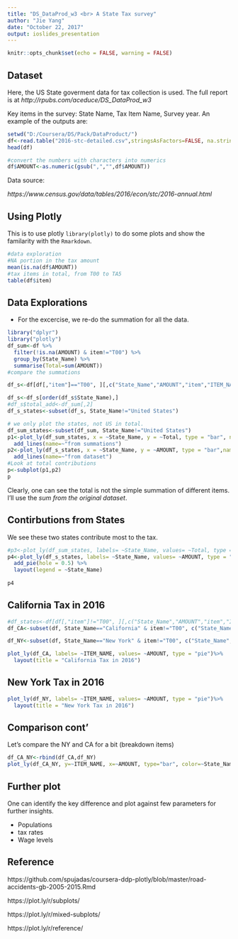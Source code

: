 ```yaml
---
title: "DS_DataProd_w3 <br> A State Tax survey"
author: "Jie Yang"
date: "October 22, 2017"
output: ioslides_presentation
---
```


```r
knitr::opts_chunk$set(echo = FALSE, warning = FALSE)
```

## Dataset

Here, the US State goverment data for tax collection is used. The full report is at *http://rpubs.com/aceduce/DS_DataProd_w3*

Key items in the survey:
State Name, Tax Item Name, Survey year. 
An example of the outputs are:

```r
setwd("D:/Coursera/DS/Pack/DataProduct/")
df<-read.table("2016-stc-detailed.csv",stringsAsFactors=FALSE, na.strings = "X", sep=',', header = TRUE)
head(df)

#convert the numbers with characters into numerics
df$AMOUNT<-as.numeric(gsub(",","",df$AMOUNT))
```

Data source:

*https://www.census.gov/data/tables/2016/econ/stc/2016-annual.html*


## Using Plotly

This is to use plotly `library(plotly)` to do some plots and show the familarity with the `Rmarkdown`.
```r
#data exploration 
#NA portion in the tax amount
mean(is.na(df$AMOUNT))
#tax items in total, from T00 to TA5
table(df$item)

```

## Data Explorations

- For the excercise, we re-do the summation for all the data. 

```r
library("dplyr")
library("plotly")
df_sum<-df %>%
  filter(!is.na(AMOUNT) & item!="T00") %>%
  group_by(State_Name) %>%
  summarise(Total=sum(AMOUNT)) 
#compare the summations

df_s<-df[df[,"item"]=="T00", ][,c("State_Name","AMOUNT","item","ITEM_NAME")]

df_s<-df_s[order(df_s$State_Name),]
#df_s$total_add<-df_sum[,2]
df_s_states<-subset(df_s, State_Name!="United States")

# we only plot the states, not US in total.
df_sum_states<-subset(df_sum, State_Name!="United States")
p1<-plot_ly(df_sum_states, x = ~State_Name, y = ~Total, type = "bar", name="sum")%>%
  add_lines(name=~"from summations")
p2<-plot_ly(df_s_states, x = ~State_Name, y = ~AMOUNT, type = "bar",name="dataset")%>%
  add_lines(name=~"from dataset")
#Look at total contributions
p<-subplot(p1,p2)
p
```

Clearly, one can see the total is not the simple summation of different items.  I'll use the *sum from the original dataset*. 

## Contirbutions from States

We see these two states contribute most to the tax. 

```r
#p3<-plot_ly(df_sum_states, labels= ~State_Name, values= ~Total, type = "pie",name="sum")
p4<-plot_ly(df_s_states, labels= ~State_Name, values= ~AMOUNT, type = "pie",name="dataset", showlegend=TRUE)%>%
  add_pie(hole = 0.5) %>%
  layout(legend = ~State_Name)
  
p4
```

## California Tax in 2016

```r
#df_states<-df[df[,"item"]!="T00", ][,c("State_Name","AMOUNT","item","ITEM_NAME")]
df_CA<-subset(df, State_Name=="California" & item!="T00", c("State_Name","AMOUNT","item","ITEM_NAME"))

df_NY<-subset(df, State_Name=="New York" & item!="T00", c("State_Name","AMOUNT","item","ITEM_NAME"))

plot_ly(df_CA, labels= ~ITEM_NAME, values= ~AMOUNT, type = "pie")%>%
  layout(title = "California Tax in 2016")
```

## New York Tax in 2016

```r
plot_ly(df_NY, labels= ~ITEM_NAME, values= ~AMOUNT, type = "pie")%>%
  layout(title = "New York Tax in 2016")
```

## Comparison cont'

Let's compare the NY and CA for a bit (breakdown items)

```r
df_CA_NY<-rbind(df_CA,df_NY)
plot_ly(df_CA_NY, y=~ITEM_NAME, x=~AMOUNT, type="bar", color=~State_Name)
```

## Further plot

One can identify the key difference and plot against few parameters for further insights. 

- Populations
- tax rates
- Wage levels
  


## Reference

https://github.com/spujadas/coursera-ddp-plotly/blob/master/road-accidents-gb-2005-2015.Rmd

https://plot.ly/r/subplots/

https://plot.ly/r/mixed-subplots/

https://plot.ly/r/reference/




